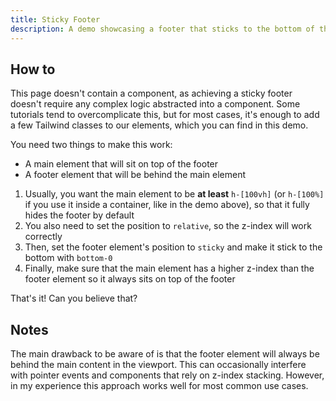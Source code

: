```yaml
---
title: Sticky Footer
description: A demo showcasing a footer that sticks to the bottom of the page.
---
```


<ComponentPreview name="sticky-footer-demo" />

## How to

This page doesn't contain a component, as achieving a sticky footer doesn't require any complex logic abstracted into a component. Some tutorials tend to overcomplicate this, but for most cases, it's enough to add a few Tailwind classes to our elements, which you can find in this demo.

You need two things to make this work:

- A main element that will sit on top of the footer
- A footer element that will be behind the main element

1. Usually, you want the main element to be **at least** `h-[100vh]` (or `h-[100%]` if you use it inside a container, like in the demo above), so that it fully hides the footer by default
2. You also need to set the position to `relative`, so the z-index will work correctly
3. Then, set the footer element's position to `sticky` and make it stick to the bottom with `bottom-0`
4. Finally, make sure that the main element has a higher z-index than the footer element so it always sits on top of the footer

That's it! Can you believe that?

## Notes

The main drawback to be aware of is that the footer element will always be behind the main content in the viewport. This can occasionally interfere with pointer events and components that rely on z-index stacking. However, in my experience this approach works well for most common use cases.
